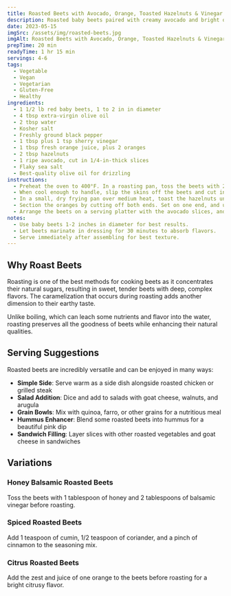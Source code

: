 ```yaml
---
title: Roasted Beets with Avocado, Orange, Toasted Hazelnuts & Vinegar
description: Roasted baby beets paired with creamy avocado and bright orange sections, finished with a beet-juice-tinted sherry vinaigrette.
date: 2023-05-15
imgSrc: /assets/img/roasted-beets.jpg
imgAlt: Roasted Beets with Avocado, Orange, Toasted Hazelnuts & Vinegar
prepTime: 20 min
readyTime: 1 hr 15 min
servings: 4-6
tags:
  - Vegetable
  - Vegan
  - Vegetarian
  - Gluten-Free
  - Healthy
ingredients:
  - 1 1/2 lb red baby beets, 1 to 2 in in diameter
  - 4 tbsp extra-virgin olive oil
  - 2 tbsp water
  - Kosher salt
  - Freshly ground black pepper
  - 1 tbsp plus 1 tsp sherry vinegar
  - 1 tbsp fresh orange juice, plus 2 oranges
  - 2 tbsp hazelnuts
  - 1 ripe avocado, cut in 1/4-in-thick slices
  - Flaky sea salt
  - Best-quality olive oil for drizzling
instructions:
  - Preheat the oven to 400°F. In a roasting pan, toss the beets with 2 Tbsp of the extra-virgin olive oil and the water and season with kosher salt and pepper. Roast until the beets look caramelized and feel tender when pierced with the tip of a knife, about 25 minutes.
  - When cool enough to handle, slip the skins off the beets and cut into quarters. In a medium bowl, toss the beets with the remaining 2 Tbsp olive oil, the sherry vinegar, and orange juice. Season with kosher salt and pepper and let stand until the beets have absorbed the flavors of the dressing, about 30 minutes.
  - In a small, dry frying pan over medium heat, toast the hazelnuts until fragrant, 3 to 5 minutes. Lay out on a work surface and let cool. With the bottom of a heavy pan, crush the nuts.
  - Section the oranges by cutting off both ends. Set on one end, and use a paring knife to cut away the peel and pith in strips, starting at the top and following the curves to the bottom. Then, holding the orange in one hand, carefully insert the blade of the knife between the flesh and the membrane to cut out the sections without any membrane attached.
  - Arrange the beets on a serving platter with the avocado slices, and sprinkle them with sea salt and pepper. Distribute the orange sections throughout the salad and sprinkle with the crushed toasted hazelnuts. Finish with a drizzle of best-quality olive oil. Serve immediately.
notes:
  - Use baby beets 1-2 inches in diameter for best results.
  - Let beets marinate in dressing for 30 minutes to absorb flavors.
  - Serve immediately after assembling for best texture.
---
```


## Why Roast Beets

Roasting is one of the best methods for cooking beets as it concentrates their natural sugars, resulting in sweet, tender beets with deep, complex flavors. The caramelization that occurs during roasting adds another dimension to their earthy taste.

Unlike boiling, which can leach some nutrients and flavor into the water, roasting preserves all the goodness of beets while enhancing their natural qualities.

## Serving Suggestions

Roasted beets are incredibly versatile and can be enjoyed in many ways:

- **Simple Side**: Serve warm as a side dish alongside roasted chicken or grilled steak
- **Salad Addition**: Dice and add to salads with goat cheese, walnuts, and arugula
- **Grain Bowls**: Mix with quinoa, farro, or other grains for a nutritious meal
- **Hummus Enhancer**: Blend some roasted beets into hummus for a beautiful pink dip
- **Sandwich Filling**: Layer slices with other roasted vegetables and goat cheese in sandwiches

## Variations

### Honey Balsamic Roasted Beets
Toss the beets with 1 tablespoon of honey and 2 tablespoons of balsamic vinegar before roasting.

### Spiced Roasted Beets
Add 1 teaspoon of cumin, 1/2 teaspoon of coriander, and a pinch of cinnamon to the seasoning mix.

### Citrus Roasted Beets
Add the zest and juice of one orange to the beets before roasting for a bright citrusy flavor.